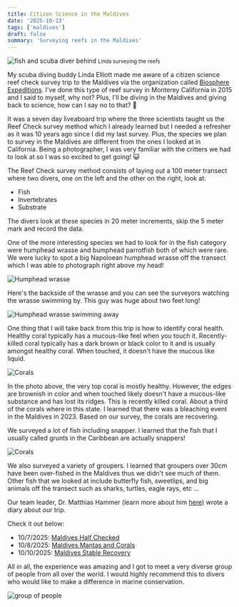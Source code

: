 ```yaml
---
title: Citizen Science in the Maldives
date: '2025-10-13'
tags: ['maldives']
draft: false
summary: 'Surveying reefs in the Maldives'
---
```


<Image
  src="/static/images/maldives-biosphere/linda-survey.jpg"
  width={800}
  height={840}
  alt="fish and scuba diver behind"
/>
<small>Linda surveying the reefs</small>

My scuba diving buddy Linda Elliott made me aware of a citizen science reef check survey trip to the Maldives via the organization called [Biosphere Expeditions](https://www.biosphere-expeditions.org/volunteeringinmaldives). I've done this type of reef survey in Monterey California in 2015 and I said to myself, why not? Plus, I'll be diving in the Maldives and giving back to science, how can I say no to that? 🤩

It was a seven day liveaboard trip where the three scientists taught us the Reef Check survey method which I already learned but I needed a refresher as it was 10 years ago since I did my last survey. Plus, the species we plan to survey in the Maldives are different from the ones I looked at in California. Being a photographer, I was very familiar with the critters we had to look at so I was so excited to get going! 😺

The Reef Check survey method consists of laying out a 100 meter transect where two divers, one on the left and the other on the right, look at:

- Fish
- Invertebrates
- Substrate

The divers look at these species in 20 meter increments, skip the 5 meter mark and record the data.

One of the more interesting species we had to look for in the fish category were humphead wrasse and bumphead parrotfish both of which were rare. We were lucky to spot a big Napoloean humphead wrasse off the transect which I was able to photograph right above my head!

<Image
  src="/static/images/maldives-biosphere/wrasse.jpg"
  width={800}
  height={840}
  alt="Humphead wrasse"
/>

Here's the backside of the wrasse and you can see the surveyors watching the wrasse swimming by. This guy was huge about two feet long!

<Image
  src="/static/images/maldives-biosphere/wrasse-backside.jpg"
  width={800}
  height={840}
  alt="Humphead wrasse swimming away"
/>

One thing that I will take back from this trip is how to identify coral health. Healthy coral typically has a mucous-like feel when you touch it. Recently-killed coral typically has a dark brown or black color to it and is usually amongst healthy coral. When touched, it doesn't have the mucous like liquid.

<Image
  src="/static/images/maldives-biosphere/coral-rkc.jpg"
  width={800}
  height={840}
  alt="Corals"
/>

In the photo above, the very top coral is mostly healthy. However, the edges are brownish in color and when touched likely doesn't have a mucous-like substance and has lost its ridges. This is recently killed coral. About a third of the corals where in this state. I learned that there was a bleaching event in the Maldives in 2023. Based on our survey, the corals are recovering.

We surveyed a lot of fish including snapper. I learned that the fish that I usually called grunts in the Caribbean are actually snappers!

<Image src="/static/images/maldives-biosphere/snappers.jpg" width={800} height={840} alt="Corals" />

We also surveyed a variety of groupers. I learned that groupers over 30cm have been over-fished in the Maldives thus we didn't see much of them. Other fish that we looked at include butterfly fish, sweetlips, and big animals off the transect such as sharks, turtles, eagle rays, etc ...

Our team leader, Dr. Matthias Hammer (learn more about him [here](https://www.biosphere-expeditions.org/matthiashammer)) wrote a diary about our trip.

Check it out below:

- 10/7/2025: [Maldives Half Checked](https://blog.biosphere-expeditions.org/2025/10/07/maldives-half-checked/)
- 10/8/2025: [Maldives Mantas and Corals](https://blog.biosphere-expeditions.org/2025/10/08/maldives-mantas-and-corals/)
- 10/10/2025: [Maldives Stable Recovery](https://blog.biosphere-expeditions.org/2025/10/10/maldives-stable-recovery/)

All in all, the experience was amazing and I got to meet a very diverse group of people from all over the world. I would highly recommend this to divers who would like to make a difference in marine conservation.

<Image
  src="/static/images/maldives-biosphere/biosphere-group.webp"
  width={800}
  height={840}
  alt="group of people"
/>
